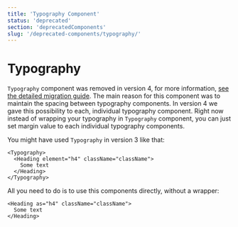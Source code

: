 ```yaml
---
title: 'Typography Component'
status: 'deprecated'
section: 'deprecatedComponents'
slug: '/deprecated-components/typography/'
---
```


# Typography

`Typography` component was removed in version 4, for more information, [see the detailed migration guide](https://github.com/contentful/forma-36/blob/master/MIGRATION.md#how-to-migrate-your-typography-components).
The main reason for this component was to maintain the spacing between typography components. In version 4 we gave this possibility to each, individual typography component.
Right now instead of wrapping your typography in `Typography` component, you can just set margin value to each individual typography components.

You might have used `Typography` in version 3 like that:

```tsx static=true
<Typography>
  <Heading element="h4" className="className">
    Some text
  </Heading>
</Typography>
```

All you need to do is to use this components directly, without a wrapper:

```tsx static=true
<Heading as="h4" className="className">
  Some text
</Heading>
```
